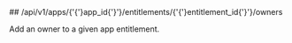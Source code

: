 
<MethodPill method="post" />
## /api/v1/apps/{'{'}app_id{'}'}/entitlements/{'{'}entitlement_id{'}'}/owners

Add an owner to a given app entitlement.